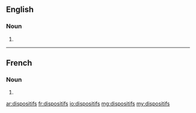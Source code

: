 ==English==

===Noun===
{{head|en|plural}}

# {{plural of|dispositif|lang=en}}

----

==French==

===Noun===
{{head|fr|plural}} {{g|m-p}}

# {{plural of|dispositif|lang=fr}}

[[ar:dispositifs]]
[[fr:dispositifs]]
[[io:dispositifs]]
[[mg:dispositifs]]
[[my:dispositifs]]